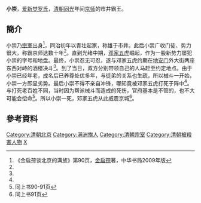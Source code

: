 {{Otheruses|subject=[[中國|中國]][[清朝|清朝]]人物|other=[[日本|日本]]譯名「小崇」的[[搞笑藝人|搞笑藝人]]|鈴木崇大}}
'''小崇'''，[[爱新觉罗氏|爱新觉罗氏]]，[[清朝|清朝]][[同治|同]][[光绪|光]]年间[[北京|京师]]的市井霸王。

==簡介==
小崇乃[[清朝宗室|宗室]]出身<ref name="金启孮">《金启孮谈北京的满族》第90页，[[金启孮|金启孮]]著，中华书局2009年版</ref>，同治初年以青壮起家，称雄于市井。此后小崇广收门徒、势力很大，称霸京师达数十年<ref name="金启孮" />。直到光绪中期，[[邓家五虎|邓家五虎]]崛起，作为一股新势力屡犯小崇的字号和地盘。最终，小崇忍无可忍，遂与邓家五虎约期在[[地安门|地安门]]外大街两座东西对峙的酒楼决斗<ref name="金启孮" />。到了当日，双方分别带领自己的人马赶至约定地点。由于小崇已经年老，成名后已养尊处优多年，与徒弟的关系也生疏，所以械斗一开始，小崇一方即显劣势。最后小崇不得不亲自冲锋，哪知竟被邓家五虎打死于阵中<ref name="金启孮" />。与打死老百姓不同，当时因为帮派械斗而造成的死伤，官府基本是不管的，也不大可能会偿命<ref>同上书90-91页</ref>。所以小崇一死，邓家五虎从此威震京城<ref>同上书91页</ref>。

==參考資料==
<div class="references-small">
{{RefFoot}}
<references />
</div>

{{清朝人物小作品}}
{{DEFAULTSORT:A}}
[[Category:清朝北京|Category:清朝北京]]
[[Category:满洲旗人|Category:满洲旗人]]
[[Category:清朝宗室|Category:清朝宗室]]
[[Category:清朝被殺害人物|Category:清朝被殺害人物]]
[[Category:愛新覺羅氏|X]]